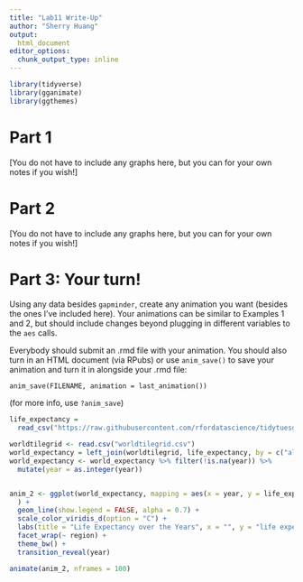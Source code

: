 ```yaml
---
title: "Lab11 Write-Up"
author: "Sherry Huang"
output: 
  html_document
editor_options: 
  chunk_output_type: inline
---
```


```r
library(tidyverse)
library(gganimate)
library(ggthemes)
```


# Part 1

[You do not have to include any graphs here, but you can for your own notes if you wish!]

# Part 2

[You do not have to include any graphs here, but you can for your own notes if you wish!]

# Part 3: Your turn! 

Using any data besides `gapminder`, create any animation you want (besides the ones I've included here). Your animations can be similar to Examples 1 and 2, but should include changes beyond plugging in different variables to the `aes` calls.

Everybody should submit an .rmd file with your animation. You should also turn in an HTML document (via RPubs) or use `anim_save()` to save your animation and turn it in alongside your .rmd file: 

`anim_save(FILENAME, animation = last_animation())`

(for more info, use `?anim_save`)

```r
life_expectancy =
  read_csv("https://raw.githubusercontent.com/rfordatascience/tidytuesday/master/data/2018/2018-07-03/week14_global_life_expectancy.csv")
```

```r
worldtilegrid <- read.csv("worldtilegrid.csv")
world_expectancy = left_join(worldtilegrid, life_expectancy, by = c("alpha.3" = "code"))
world_expectancy <- world_expectancy %>% filter(!is.na(year)) %>%
  mutate(year = as.integer(year))


anim_2 <- ggplot(world_expectancy, mapping = aes(x = year, y = life_expectancy, colour = name)
  ) +
  geom_line(show.legend = FALSE, alpha = 0.7) +
  scale_color_viridis_d(option = "C") +
  labs(title = "Life Expectancy over the Years", x = "", y = "life expectancy") +
  facet_wrap(~ region) +
  theme_bw() +
  transition_reveal(year)

animate(anim_2, nframes = 100)
```

